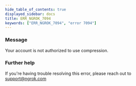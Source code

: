 ```yaml
---
hide_table_of_contents: true
displayed_sidebar: docs
title: ERR_NGROK_7094
keywords: ["ERR_NGROK_7094", "error 7094"]
---
```


### Message

Your account is not authorized to use compression.

### Further help

If you're having trouble resolving this error, please reach out to [support@ngrok.com](mailto:support@ngrok.com?subject=Help%20with%20ERR_NGROK_7094)
